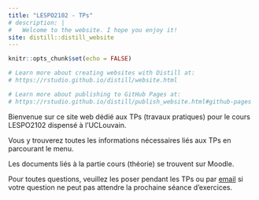 ```yaml
---
title: "LESPO2102 - TPs"
# description: |
#   Welcome to the website. I hope you enjoy it!
site: distill::distill_website
---
```


```r
knitr::opts_chunk$set(echo = FALSE)

# Learn more about creating websites with Distill at:
# https://rstudio.github.io/distill/website.html

# Learn more about publishing to GitHub Pages at:
# https://rstudio.github.io/distill/publish_website.html#github-pages

```

Bienvenue sur ce site web dédié aux TPs (travaux pratiques) pour le cours LESPO2102 dispensé à l'UCLouvain.

Vous y trouverez toutes les informations nécessaires liés aux TPs en parcourant le menu.

Les documents liés à la partie cours (théorie) se trouvent sur Moodle.

Pour toutes questions, veuillez les poser pendant les TPs ou par [email](contact.html) si votre question ne peut pas attendre la prochaine séance d'exercices.
